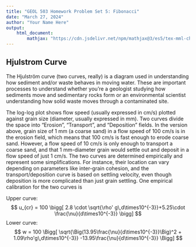 ```yaml
---
title: "GEOL 503 Homework Problem Set 5: Fibonacci"
date: "March 27, 2024"
author: "Your Name Here"
output: 
    html_document:
        mathjax: "https://cdn.jsdelivr.net/npm/mathjax@3/es5/tex-mml-chtml.js"
---
```



## Hjulstrom Curve

 The Hjulström curve (two curves, really) is a diagram used in understanding how sediment and/or waste behaves in moving water.  These are important processes to understand whether you're a geologist studying how sediments move and sedimentary rocks form or an environmental scientist understanding how solid waste moves through a contaminated site.  

The log-log plot shows flow speed (usually expressed in cm/s) plotted against grain size (diameter, usually expressed in mm). Two curves divide the space into "Erosion", "Transport", and "Deposition" fields.  In the version above, grain size of 1 mm (a coarse sand) in a flow speed of 100 cm/s is in the erosion field, which means that 100 cm/s is fast enough to erode coarse sand.  However, a flow speed of 10 cm/s is only enough to transport a coarse sand, and that 1 mm-diameter grain would settle out and deposit in a flow speed of just 1 cm/s.
The two curves are determined empirically and represent some simplifications. For instance, their location can vary depending on parameters like inter-grain cohesion, and the transport/deposition curve is based on settling velocity, even though deposition is more complicated than just grain settling.  One empirical calibration for the two curves is



Upper curve:
$$
u_{cr} = 100 \bigg[ 2.8 \cdot \sqrt{\rho' g\,d\times10^{-3}}+5.25\cdot \frac{\nu}{d\times10^{-3}} \bigg]
$$
Lower curve:
$$
w = 100 \Bigg[ \sqrt{\Big(13.95\frac{\nu}{d\times10^{-3}}\Big)^2 + 1.09\rho'g\,d\times10^{-3}} -13.95\frac{\nu}{d\times10^{-3}} \Bigg]
$$


```r

```


